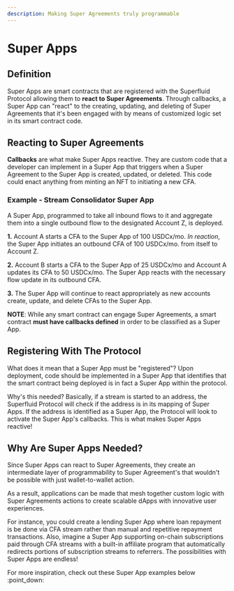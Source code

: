 ```yaml
---
description: Making Super Agreements truly programmable
---
```


# Super Apps

## Definition

Super Apps are smart contracts that are registered with the Superfluid Protocol allowing them to **react to Super Agreements**. Through callbacks, a Super App can "react" to the creating, updating, and deleting of Super Agreements that it's been engaged with by means of customized logic set in its smart contract code.

## **Reacting to Super Agreements**

**Callbacks** are what make Super Apps reactive. They are custom code that a developer can implement in a Super App that triggers when a Super Agreement to the Super App is created, updated, or deleted. This code could enact anything from minting an NFT to initiating a new CFA.&#x20;

### **Example - Stream Consolidator Super App**

A Super App, programmed to take all inbound flows to it and aggregate them into a single outbound flow to the designated Account Z, is deployed.&#x20;

**1.** Account A starts a CFA to the Super App of 100 USDCx/mo. _In reaction_, the Super App initiates an outbound CFA of 100 USDCx/mo. from itself to Account Z.

**2.** Account B starts a CFA to the Super App of 25 USDCx/mo and Account A updates its CFA to 50 USDCx/mo. The Super App reacts with the necessary flow update in its outbound CFA.

**3.** The Super App will continue to react appropriately as new accounts create, update, and delete CFAs to the Super App.&#x20;

**NOTE**: While any smart contract can engage Super Agreements, a smart contract **must have callbacks defined** in order to be classified as a Super App.


## Registering With The Protocol

What does it mean that a Super App must be "registered"? Upon deployment, code should be implemented in a Super App that identifies that the smart contract being deployed is in fact a Super App within the protocol.&#x20;

Why's this needed? Basically, if a stream is started to an address, the Superfluid Protocol will check if the address is in its mapping of Super Apps. If the address is identified as a Super App, the Protocol will look to activate the Super App's callbacks. This is what makes Super Apps reactive!



## Why Are Super Apps Needed?

Since Super Apps can react to Super Agreements, they create an intermediate layer of programmability to Super Agreement's that wouldn't be possible with just wallet-to-wallet action.

As a result, applications can be made that mesh together custom logic with Super Agreements actions to create scalable dApps with innovative user experiences.

For instance, you could create a lending Super App where loan repayment is be done via CFA stream rather than manual and repetitive repayment transactions. Also, imagine a Super App supporting on-chain subscriptions paid through CFA streams with a built-in affiliate program that automatically redirects portions of subscription streams to referrers. The possibilities with Super Apps are endless!

For more inspiration, check out these Super App examples below :point\_down:

